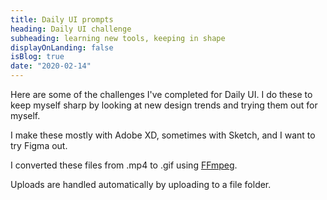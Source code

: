 ```yaml
---
title: Daily UI prompts
heading: Daily UI challenge
subheading: learning new tools, keeping in shape
displayOnLanding: false
isBlog: true
date: "2020-02-14"
---
```


<!-- Implement webpack aliases https://github.com/whoisryosuke/ryosuke-gatsby-blog/blob/master/gatsby-node.js -->

Here are some of the challenges I've completed for Daily UI. I do these to keep myself sharp by looking at new design trends and trying them out for myself.

I make these mostly with Adobe XD, sometimes with Sketch, and I want to try Figma out.

I converted these files from .mp4 to .gif using [FFmpeg](https://ffmpeg.org/).

Uploads are handled automatically by uploading to a file folder.

<GifGrid />